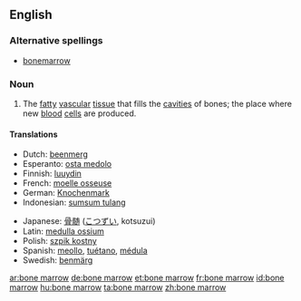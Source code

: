 ==English==
{{wikipedia}}
===Alternative spellings===
*[[bonemarrow]]

===Noun===
{{en-noun|sg=[[bone]] [[marrow]]|-|s}}

# {{anatomy}} The [[fatty]] [[vascular]] [[tissue]] that fills the [[cavities]] of bones; the place where new [[blood]] [[cell]]s are produced.

====Translations====
{{trans-top|bone marrow}}
* Dutch: [[beenmerg]] {{n}}
* Esperanto: [[osta medolo]]
* Finnish: [[luuydin]]
* French: [[moelle osseuse]] {{f}}
* German: [[Knochenmark]] {{n}}
* Indonesian: [[sumsum tulang]]
{{trans-mid}}
* Japanese: [[骨髄]] ([[こつずい]], kotsuzui)
* Latin: [[medulla ossium]]
* Polish: [[szpik kostny]] {{m}}
* Spanish: [[meollo]], [[tuétano]], [[médula]]
* Swedish: [[benmärg]] {{c}}
{{trans-bottom}}

[[ar:bone marrow]]
[[de:bone marrow]]
[[et:bone marrow]]
[[fr:bone marrow]]
[[id:bone marrow]]
[[hu:bone marrow]]
[[ta:bone marrow]]
[[zh:bone marrow]]